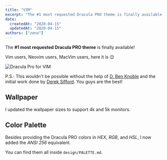 ```yaml
---
title: "VIM"
excerpt: "The #1 most requested Dracula PRO theme is finally available!"
date:
  createdAt: "2020-04-15"
  updatedAt: "2020-04-15"
authors: ["zeno"]
---
```


The **#1 most requested Dracula PRO theme** is finally available!

Vim users, Neovim users, MacVim users, here it is 😉

![Dracula Pro for VIM](/images/logs/vim-a.png)

P.S.: This wouldn't be possible without the help of [D. Ben Knoble](https://github.com/benknoble) and the initial work done by [Derek Sifford](https://github.com/dsifford). You guys are the best!

## Wallpaper

I updated the wallpaper sizes to support 4k and 5k monitors.

## Color Palette

Besides providing the Dracula PRO colors in _HEX_, _RGB_, and _HSL_, I now added the _ANSI 256_ equivalent.

You can find them all inside `design/PALETTE.md`.
